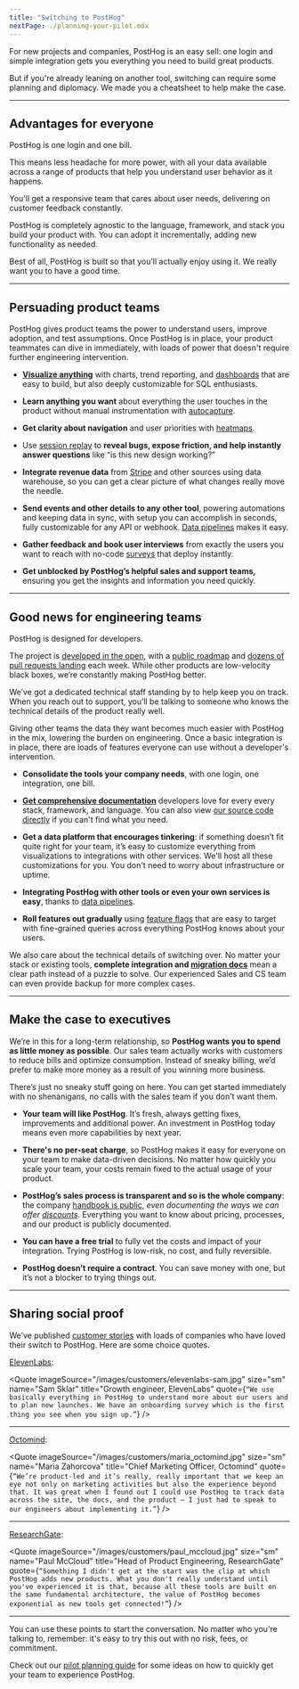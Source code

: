 ```yaml
---
title: "Switching to PostHog"
nextPage: ./planning-your-pilot.mdx
---
```


For new projects and companies, PostHog is an easy sell: one login and simple integration gets you everything you need to build great products.

But if you're already leaning on another tool, switching can require some planning and diplomacy. We made you a cheatsheet to help make the case.

***

## Advantages for everyone

PostHog is one login and one bill.

This means less headache for more power, with all your data available across a range of products that help you understand user behavior as it happens.

You'll get a responsive team that cares about user needs, delivering on customer feedback constantly.

PostHog is completely agnostic to the language, framework, and stack you build your product with. You can adopt it incrementally, adding new functionality as needed.

Best of all, PostHog is built so that you’ll actually enjoy using it. We really want you to have a good time.

***

## Persuading product teams

PostHog gives product teams the power to understand users, improve adoption, and test assumptions. Once PostHog is in place, your product teammates can dive in immediately, with loads of power that doesn't require further engineering intervention.

- **[Visualize anything](/docs/product-analytics/insights)** with charts, trend reporting, and [dashboards](/docs/product-analytics/dashboards) that are easy to build, but also deeply customizable for SQL enthusiasts.

- **Learn anything you want** about everything the user touches in the product without manual instrumentation with [autocapture](/docs/product-analytics/autocapture).

- **Get clarity about navigation** and user priorities with [heatmaps](/docs/toolbar/heatmaps).

- Use [session replay](/docs/session-replay/installation) to **reveal bugs, expose friction, and help instantly answer questions** like “is this new design working?”

- **Integrate revenue data** from [Stripe](/docs/cdp/sources/stripe) and other sources using data warehouse, so you can get a clear picture of what changes really move the needle.

- **Send events and other details to any other tool**, powering automations and keeping data in sync, with setup you can accomplish in seconds, fully customizable for any API or webhook. [Data pipelines](/docs/cdp) makes it easy.

- **Gather feedback and book user interviews** from exactly the users you want to reach with no-code [surveys](/docs/surveys/creating-surveys) that deploy instantly.

- **Get unblocked by PostHog’s helpful sales and support teams,** ensuring you get the insights and information you need quickly.

***

## Good news for engineering teams

PostHog is designed for developers.

The project is [developed in the open](https://github.com/PostHog/posthog), with a [public roadmap](/roadmap) and [dozens of pull requests landing](https://github.com/PostHog/posthog/pulls?q=is%3Apr+is%3Aclosed) each week. While other products are low-velocity black boxes, we’re constantly making PostHog better.

 We’ve got a dedicated technical staff standing by to help keep you on track. When you reach out to support, you’ll be talking to someone who knows the technical details of the product really well.

Giving other teams the data they want becomes much easier with PostHog in the mix, lowering the burden on engineering. Once a basic integration is in place, there are loads of features everyone can use without a developer's intervention.

- **Consolidate the tools your company needs**, with one login, one integration, one bill.

- **[Get comprehensive documentation](/docs)** developers love for every every stack, framework, and language. You can also view [our source code directly](http://github.com/postHog/) if you can't find what you need. 

- **Get a data platform that encourages tinkering**: if something doesn’t fit quite right for your team, it’s easy to customize everything from visualizations to integrations with other services. We'll host all these customizations for you. You don't need to worry about infrastructure or uptime.

- **Integrating PostHog with other tools or even your own services is easy**, thanks to [data pipelines](/docs/cdp).

- **Roll features out gradually** using [feature flags](/docs/feature-flags/creating-feature-flags) that are easy to target with fine-grained queries across everything PostHog knows about your users.

We also care about the technical details of switching over. No matter your stack or existing tools, **complete integration and [migration docs](/docs/migration)** mean a clear path instead of a puzzle to solve. Our experienced Sales and CS team can even provide backup for more complex cases.

***

## Make the case to executives

We’re in this for a long-term relationship, so **PostHog wants you to spend as little money as possible**. Our sales team actually works with customers to reduce bills and optimize consumption. Instead of sneaky billing, we’d prefer to make more money as a result of you winning more business.

There’s just no sneaky stuff going on here. You can get started immediately with no shenanigans, no calls with the sales team if you don't want them.

- **Your team will like PostHog**. It’s fresh, always getting fixes, improvements and additional power. An investment in PostHog today means even more capabilities by next year.

- **There's no per-seat charge**, so PostHog makes it easy for everyone on your team to make data-driven decisions. No matter how quickly you scale your team, your costs remain fixed to the actual usage of your product. 

- **PostHog’s sales process is transparent and so is the whole company**: the company [handbook is public](/handbook), *even documenting the ways we can offer [discounts](/handbook/growth/sales/billing#coupons-and-discounts)*. Everything you want to know about pricing, processes, and our product is publicly documented.

- **You can have a free trial** to fully vet the costs and impact of your integration. Trying PostHog is low-risk, no cost, and fully reversible.

- **PostHog doesn’t require a contract**. You can save money with one, but it’s not a blocker to trying things out.

***

## Sharing social proof

We’ve published [customer stories](/customers) with loads of companies who have loved their switch to PostHog. Here are some choice quotes.

[ElevenLabs](/customers/elevenlabs):

<Quote
    imageSource="/images/customers/elevenlabs-sam.jpg"
    size="sm"
    name="Sam Sklar"
    title="Growth engineer, ElevenLabs"
    quote={`“We use basically everything in PostHog to understand more about our users and to plan new launches. We have an onboarding survey which is the first thing you see when you sign up.”`}
/>

***

[Octomind](/customers/octomind):

<Quote
    imageSource="/images/customers/maria_octomind.jpg"
    size="sm"
    name="Maria Zahorcova"
    title="Chief Marketing Officer, Octomind"
    quote={`“We’re product-led and it’s really, really important that we keep an eye not only on marketing activities but also the experience beyond that. It was great when I found out I could use PostHog to track data across the site, the docs, and the product — I just had to speak to our engineers about implementing it.”`}
/>

***

[ResearchGate](/customers/researchgate):

<Quote
    imageSource="/images/customers/paul_mccloud.jpg"
    size="sm"
    name="Paul McCloud"
    title="Head of Product Engineering, ResearchGate"
    quote={`“Something I didn't get at the start was the clip at which PostHog adds new products. What you don't really understand until you've experienced it is that, because all these tools are built on the same fundamental architecture, the value of PostHog becomes exponential as new tools get connected!”`}
/>

***

You can use these points to start the conversation. No matter who you're talking to, remember: it's easy to try this out with no risk, fees, or commitment.

Check out our [pilot planning guide](/docs/new-to-posthog/switch-guide/pilot-planning) for some ideas on how to quickly get your team to experience PostHog.
